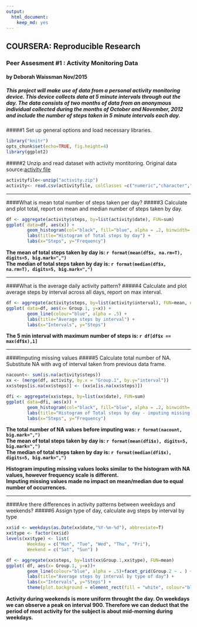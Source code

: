 ```yaml
---
output:
  html_document:
    keep_md: yes
---
```

## COURSERA: Reproducible Research
### Peer Assesment #1 : Activity Monitoring Data
#### by Deborah Waissman Nov/2015  

##### This project will make use of data from a personal activity monitoring device. This device collects data at 5 minute intervals through out the day. The data consists of two months of data from an anonymous individual collected during the months of October and November, 2012 and include the number of steps taken in 5 minute intervals each day.    

    
#####1 Set up general options and load necessary libraries.  
```r
library("knitr")
opts_chunk$set(echo=TRUE, fig.height=4)
library(ggplot2)
```

#####2 Unzip and read dataset with activity montitoring. Original data source:[activity file](https://d396qusza40orc.cloudfront.net/repdata%2Fdata%2Factivity.zip)
```r
activityfile<-unzip("activity.zip")
activity<- read.csv(activityfile, colClasses =c("numeric","character","numeric"))
```

----------------------------------------------------------------------------------------------------------------------------------------------------------------------------------------------------------  

####What is mean total number of steps taken per day?
#####3 Calculate and plot total, report on mean and median number of steps taken by day.
```r
df <- aggregate(activity$steps, by=list(activity$date), FUN=sum) 
ggplot( data=df, aes(x)) +   
        geom_histogram(col="black", fill="blue", alpha = .2, binwidth= 500) +
        labs(title="Histogram of Total steps by day") +
        labs(x="Steps", y="Frequency")
```

**The mean of total steps taken by day is: `r format(mean(df$x, na.rm=T), digits=5, big.mark=",")`**  
**The median of total steps taken by day is: `r format(median(df$x, na.rm=T), digits=5, big.mark=",")`**  

----------------------------------------------------------------------------------------------------------------------------------------------------------------------------------------------------------  

####What is the average daily activity pattern?
#####4 Calculate and plot average steps by interval across all days, report on max interval.
```r
df <- aggregate(activity$steps, by=list(activity$interval), FUN=mean, na.rm=T) 
ggplot( data=df, aes(x= Group.1, y=x)) +   
        geom_line(colour="blue", alpha = .5) +
        labs(title="Average steps by interval") +
        labs(x="Intervals", y="Steps")
```

**The 5 min interval with maximum number of steps is: `r df[df$x == max(df$x),1]`**  

----------------------------------------------------------------------------------------------------------------------------------------------------------------------------------------------------------  

####Imputing missing values
#####5 Calculate total number of NA. Substitute NA with avg of interval taken from previous data frame.
```r
nacount<- sum(is.na(activity$steps))
xx <- (merge(df, activity, by.x = "Group.1", by.y="interval"))
xx$steps[is.na(xx$steps)] <- (xx$x[is.na(xx$steps)])

dfi <- aggregate(xx$steps, by=list(xx$date), FUN=sum) 
ggplot( data=dfi, aes(x)) +   
        geom_histogram(col="black", fill="blue", alpha = .2, binwidth= 500) +
        labs(title="Histogram of Total steps by day - imputing missing values") +
        labs(x="Steps", y="Frequency")
```

**The total number of NA values before imputing was: `r format(nacount, big.mark=",")`**  
**The mean of total steps taken by day is: `r format(mean(dfi$x), digits=5, big.mark=",")`**  
**The median of total steps taken by day is: `r format(median(dfi$x), digits=5, big.mark=",")`**  

**Histogram imputing missing values looks similar to the histogram with NA values, however frequency scale is different.**  
**Imputing missing values made no impact on mean/median due to equal number of occurrences.**  

----------------------------------------------------------------------------------------------------------------------------------------------------------------------------------------------------------    

####Are there differences in activity patterns between weekdays and weekends?
#####6 Assign type of day, calculate avg steps by interval by type
```r
xx$id <- weekdays(as.Date(xx$date,"%Y-%m-%d"), abbreviate=T)
xx$type <- factor(xx$id)
levels(xx$type) <- list(
        Weekday = c("Mon", "Tue", "Wed", "Thu", "Fri"),
        Weekend = c("Sat", "Sun") )

df <- aggregate(xx$steps, by=list(xx$Group.1,xx$type), FUN=mean) 
ggplot( df, aes(x= Group.1, y=x))+
        geom_line(colour="blue", alpha = .5)+facet_grid(Group.2 ~ . ) +
        labs(title="Average steps by interval by type of day") +
        labs(x="Intervals", y="Steps") +        
        theme(plot.background = element_rect(fill = "white", colour="black"))
```

**Activity during weekends is more uniform throught the day. On weekdays we can observe a peak on interval 900. Therefore we can deduct that the period of most activity for the subject is about mid-morning during weekdays.**  
